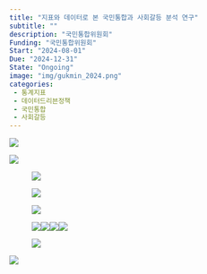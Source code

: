 ```yaml
---
title: "지표와 데이터로 본 국민통합과 사회갈등 분석 연구"
subtitle: ""
description: "국민통합위원회"
Funding: "국민통합위원회"
Start: "2024-08-01"
Due: "2024-12-31"
State: "Ongoing"
image: "img/gukmin_2024.png"
categories:
 - 통계지표
 - 데이터드리븐정책
 - 국민통합
 - 사회갈등
---
```


![](images/clipboard-405860510.png)

![](images/clipboard-4237612979.png)

![![](images/clipboard-2212935002.png)](images/clipboard-2399587291.png)

![![](images/clipboard-284767296.png)](images/clipboard-2017728762.png)

![![](images/clipboard-258856189.png)](images/clipboard-4095430811.png)

![![](images/clipboard-2606782229.png)![](images/clipboard-1308468046.png)![](images/clipboard-95921026.png)![](images/clipboard-2925785930.png)](images/clipboard-3949244273.png)

![![](images/clipboard-1362592459.png)](images/clipboard-2181125431.png)

![](images/clipboard-3124308482.png)
